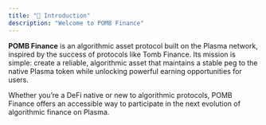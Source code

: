 ```yaml
---
title: "👋 Introduction"
description: "Welcome to POMB Finance"
---
```


**POMB Finance** is an algorithmic asset protocol built on the Plasma network, inspired by the success of protocols like Tomb Finance. Its mission is simple: create a reliable, algorithmic asset that maintains a stable peg to the native Plasma token while unlocking powerful earning opportunities for users.

Whether you’re a DeFi native or new to algorithmic protocols, POMB Finance offers an accessible way to participate in the next evolution of algorithmic finance on Plasma.

<Columns cols={3}>
  <Card title="Overview" href="/Overview" cta="Learn More">
    
  </Card>
  <Card title="Protocol Mechanics" href="/ProtocolMechanics" cta="Learn More">
    
  </Card>
  <Card title="Tokenomics" href="/Tokenomics" cta="Learn More">
    
  </Card>
</Columns>
